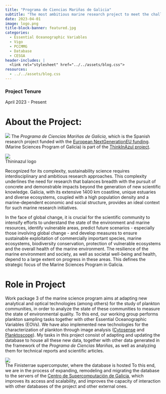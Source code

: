 ```yaml
---
title: "Programa de Ciencias Mariñas de Galicia"
subtitle: "The most ambitious marine research project to meet the challenges of the marine environment and the blue economy in Galicia"
date: 2023-04-01
image: logo.png
title-block-banner: featured.jpg
categories:
  - Essential Oceanographic Variables
  - Vigo
  - PCCMMG
  - Database
  - CESGA
header-includes: |
  <link rel="stylesheet" href="../../assets/blog.css">
resources:
  - ../../assets/blog.css
---
```


### Project Tenure

April 2023 - Present

# About the Project:

![](logo.png){fig-align="center"} The *Programa de Ciencias Mariñas de Galicia*, which is the Spanish research project funded with the [European NextGenerationEU funding](https://next-generation-eu.europa.eu/index_en). (Marine Sciences Program of Galicia) is part of the [ThinkInAzul project](https://thinkinazul.es/en/). 

[![](thinkinazul.png){fig-alt="Thininazul logo"}<br>Thininazul logo]{.aside}

Recognized for its complexity, sustainability science requires interdisciplinary and ambitious research approaches. This complexity underlines the need for research that balances breadth with the pursuit of concrete and demonstrable impacts beyond the generation of new scientific knowledge. Galicia, with its extensive 1400 km coastline, unique estuaries and diverse ecosystems, coupled with a high population density and a marine-dependent economic and social structure, provides an ideal context for such marine research initiatives.

In the face of global change, it is crucial for the scientific community to intensify efforts to understand the state of the environment and marine resources, identify vulnerable areas, predict future scenarios - especially those involving global change - and develop measures to ensure sustainable exploitation of commercially important species, marine ecosystems, biodiversity conservation, protection of vulnerable ecosystems and the overall health of the marine environment. The resilience of the marine environment and society, as well as societal well-being and health, depend to a large extent on progress in these areas. This defines the strategic focus of the Marine Sciences Program in Galicia.

# Role in Project

Work package 3 of the marine science program aims at adapting new analytical and optical technologies (among others) for the study of plankton communities, in order to analyze the state of these communities to measure the state of environmental quality. To this end, our working group performs plankton sampling tasks together with other Essential Oceanographic Variables (EOVs). We have also implemented new technologies for the characterization of plankton through image analysis ([Cytosense](https://www.cytobuoy.com/products/cytosense-c/) and [Planktoscope](https://www.planktoscope.org/)). My tasks in this project consist of adapting and updating the database to house all these new data, together with other data generated in the framework of the *Programa de Ciencias Mariñas*, as well as analyzing them for technical reports and scientific articles.

[![](finisterrae.jpg){fig-alt="Finisterrae supercomputer"}<br>The Finisterrae supercomputer, where the database is hosted]{.aside}
To this end, we are in the process of expanding, remodeling and migrating the database to the servers of the [Centro de Supercomputación de Galicia](https://www.cesga.es/en/home-2/), which improves its access and scalability, and improves the capacity of interaction with other databases of the project and other external ones.

